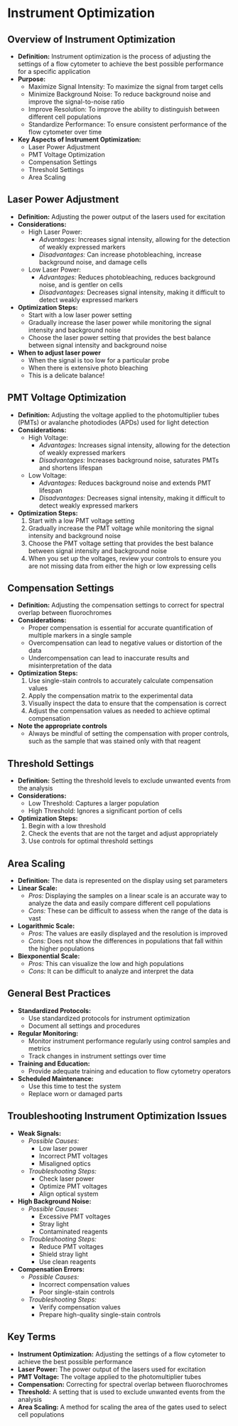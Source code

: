 # Instrument Optimization {-}

## **Overview of Instrument Optimization** {-}

*   **Definition:** Instrument optimization is the process of adjusting the settings of a flow cytometer to achieve the best possible performance for a specific application
*   **Purpose:**
    *   Maximize Signal Intensity: To maximize the signal from target cells
    *   Minimize Background Noise: To reduce background noise and improve the signal-to-noise ratio
    *   Improve Resolution: To improve the ability to distinguish between different cell populations
    *   Standardize Performance: To ensure consistent performance of the flow cytometer over time
*   **Key Aspects of Instrument Optimization:**
    *   Laser Power Adjustment
    *   PMT Voltage Optimization
    *   Compensation Settings
    *   Threshold Settings
    *   Area Scaling

## **Laser Power Adjustment** {-}

*   **Definition:** Adjusting the power output of the lasers used for excitation
*   **Considerations:**
    *   High Laser Power:
        *   *Advantages:* Increases signal intensity, allowing for the detection of weakly expressed markers
        *   *Disadvantages:* Can increase photobleaching, increase background noise, and damage cells
    *   Low Laser Power:
        *   *Advantages:* Reduces photobleaching, reduces background noise, and is gentler on cells
        *   *Disadvantages:* Decreases signal intensity, making it difficult to detect weakly expressed markers
*   **Optimization Steps:**
    *   Start with a low laser power setting
    *   Gradually increase the laser power while monitoring the signal intensity and background noise
    *   Choose the laser power setting that provides the best balance between signal intensity and background noise
*   **When to adjust laser power**
    *   When the signal is too low for a particular probe
    *   When there is extensive photo bleaching
    *   This is a delicate balance!

## **PMT Voltage Optimization** {-}

*   **Definition:** Adjusting the voltage applied to the photomultiplier tubes (PMTs) or avalanche photodiodes (APDs) used for light detection
*   **Considerations:**
    *   High Voltage:
        *   *Advantages:* Increases signal intensity, allowing for the detection of weakly expressed markers
        *   *Disadvantages:* Increases background noise, saturates PMTs and shortens lifespan
    *   Low Voltage:
        *   *Advantages:* Reduces background noise and extends PMT lifespan
        *   *Disadvantages:* Decreases signal intensity, making it difficult to detect weakly expressed markers
*   **Optimization Steps:**
    1.  Start with a low PMT voltage setting
    2.  Gradually increase the PMT voltage while monitoring the signal intensity and background noise
    3.  Choose the PMT voltage setting that provides the best balance between signal intensity and background noise
    4.  When you set up the voltages, review your controls to ensure you are not missing data from either the high or low expressing cells

## **Compensation Settings** {-}

*   **Definition:** Adjusting the compensation settings to correct for spectral overlap between fluorochromes
*   **Considerations:**
    *   Proper compensation is essential for accurate quantification of multiple markers in a single sample
    *   Overcompensation can lead to negative values or distortion of the data
    *   Undercompensation can lead to inaccurate results and misinterpretation of the data
*   **Optimization Steps:**
    1.  Use single-stain controls to accurately calculate compensation values
    2.  Apply the compensation matrix to the experimental data
    3.  Visually inspect the data to ensure that the compensation is correct
    4.  Adjust the compensation values as needed to achieve optimal compensation
*   **Note the appropriate controls**
    *   Always be mindful of setting the compensation with proper controls, such as the sample that was stained only with that reagent

## **Threshold Settings** {-}

*   **Definition:** Setting the threshold levels to exclude unwanted events from the analysis
*   **Considerations:**
    *   Low Threshold: Captures a larger population
    *   High Threshold: Ignores a significant portion of cells
*   **Optimization Steps:**
    1.  Begin with a low threshold
    2.  Check the events that are not the target and adjust appropriately
    3.  Use controls for optimal threshold settings

## **Area Scaling** {-}

*   **Definition:** The data is represented on the display using set parameters
*   **Linear Scale:**
    *   *Pros:* Displaying the samples on a linear scale is an accurate way to analyze the data and easily compare different cell populations
    *   *Cons:* These can be difficult to assess when the range of the data is vast
*   **Logarithmic Scale:**
    *   *Pros:* The values are easily displayed and the resolution is improved
    *   *Cons:* Does not show the differences in populations that fall within the higher populations
*   **Biexponential Scale:**
    *   *Pros:* This can visualize the low and high populations
    *   *Cons:* It can be difficult to analyze and interpret the data

## **General Best Practices** {-}

*   **Standardized Protocols:**
    *   Use standardized protocols for instrument optimization
    *   Document all settings and procedures
*   **Regular Monitoring:**
    *   Monitor instrument performance regularly using control samples and metrics
    *   Track changes in instrument settings over time
*   **Training and Education:**
    *   Provide adequate training and education to flow cytometry operators
*   **Scheduled Maintenance:**
    *   Use this time to test the system
    *   Replace worn or damaged parts

## **Troubleshooting Instrument Optimization Issues** {-}

*   **Weak Signals:**
    *   *Possible Causes:*
        *   Low laser power
        *   Incorrect PMT voltages
        *   Misaligned optics
    *   *Troubleshooting Steps:*
        *   Check laser power
        *   Optimize PMT voltages
        *   Align optical system
*   **High Background Noise:**
    *   *Possible Causes:*
        *   Excessive PMT voltages
        *   Stray light
        *   Contaminated reagents
    *   *Troubleshooting Steps:*
        *   Reduce PMT voltages
        *   Shield stray light
        *   Use clean reagents
*   **Compensation Errors:**
    *   *Possible Causes:*
        *   Incorrect compensation values
        *   Poor single-stain controls
    *   *Troubleshooting Steps:*
        *   Verify compensation values
        *   Prepare high-quality single-stain controls

## **Key Terms** {-}

*   **Instrument Optimization:** Adjusting the settings of a flow cytometer to achieve the best possible performance
*   **Laser Power:** The power output of the lasers used for excitation
*   **PMT Voltage:** The voltage applied to the photomultiplier tubes
*   **Compensation:** Correcting for spectral overlap between fluorochromes
*   **Threshold:** A setting that is used to exclude unwanted events from the analysis
*   **Area Scaling:** A method for scaling the area of the gates used to select cell populations